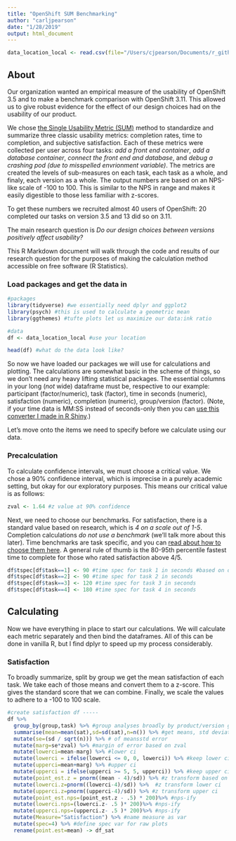 ```yaml
---
title: "OpenShift SUM Benchmarking"
author: "carljpearson"
date: "1/28/2019"
output: html_document
---
```


```r
data_location_local <- read.csv(file="/Users/cjpearson/Documents/r_github/Openshift-sum-git/final-combined-data.csv",header=T)
```

## About

Our organization wanted an empirical measure of the usability of OpenShift 3.5 and to make a benchmark comparison with OpenShift 3.11. This allowed us to give robust evidence for the effect of our design choices had on the usability of our product.

We chose [the Single Usability Metric (SUM)](https://measuringu.com/sum-2/) method to standardize and summarize three classic usability metrics: completion rates, time to completion, and subjective satisfaction. Each of these metrics were collected per user across four tasks: *add a front end container*, *add a database container*, *connect the front end and database*, and *debug a crashing pod (due to misspelled envrionment variable)*.  The metrics are created the levels of sub-measures on each task, each task as a whole, and finaly, each version as a whole. The output numbers are based on an NPS-like scale of -100 to 100. This is similar to the NPS in range and makes it easily digestible to those less familiar with z-scores. 


To get these numbers we recruited almost 40 users of OpenShift: 20 completed our tasks on version 3.5 and 13 did so on 3.11.

The main research question is _Do our design choices between versions positively affect usability?_ 

This R Markdown document will walk through the code and results of our research question for the purposes of making the calculation method accessible on free software (R Statistics).


### Load packages and get the data in

```r
#packages
library(tidyverse) #we essentially need dplyr and ggplot2
library(psych) #this is used to calculate a geometric mean
library(ggthemes) #tufte plots let us maximize our data:ink ratio

#data
df <- data_location_local #use your location

head(df) #what do the data look like?
```

So now we have loaded our packages we will use for calculations and plotting. The calculations are somewhat basic in the scheme of things, so we don't need any heavy lifting statistical packages. The essential columns in your long (*not* wide) dataframe must be, respective to our example: participant (factor/numeric), task (factor), time in seconds (numeric), satisfaction (numeric), completion (numeric), group/version (factor). (Note, if your time data is MM:SS instead of seconds-only then you can [use this converter I made in R Shiny](https://rh-uxd.shinyapps.io/time-converter/).)

Let's move onto the items we need to specify before we calculate using our data.

### Precalculation

To calculate confidence intervals, we must choose a critical value. We chose a 90% confidence interval, which is imprecise in a purely academic setting, but okay for our exploratory purposes. This means our critical value is as follows:

```r
zval <- 1.64 #z value at 90% confidence
```

Next, we need to choose our benchmarks. For satisfaction, there is a standard value based on research, which is _4 on a scale out of 1-5_. Completion calculations _do not use a benchmark_ (we'll talk more about this later). Time benchmarks are task specific, and you can [read about how to choose them here](https://measuringu.com/task-times/). A general rule of thumb is the 80-95th percentile fastest time to complete for those who rated satisfaction above 4/5. 

```r

df$tspec[df$task==1] <- 90 #time spec for task 1 in seconds #based on derivation from data, 80th percentile from sat above 4 could be used 
df$tspec[df$task==2] <- 90 #time spec for task 2 in seconds
df$tspec[df$task==3] <- 120 #time spec for task 3 in seconds
df$tspec[df$task==4] <- 180 #time spec for task 4 in seconds

```

## Calculating

Now we have everything in place to start our calculations. We will calculate each metric separately and then bind the dataframes. All of this can be done in vanilla R, but I find dplyr to speed up my process considerably.

### Satisfaction

To broadly summarize, split by group we get the mean satisfaction of each task. We take each of those means and convert them to a z-score. This gives the standard score that we can combine. Finally, we scale the values to adhere to a -100 to 100 scale. 
```r

#create satisfaction df -----
df %>% 
  group_by(group,task) %>% #group analyses broadly by product/version group and then by each task
  summarise(mean=mean(sat),sd=sd(sat),n=n()) %>% #get means, std deviation, and total observations
  mutate(se=(sd / sqrt(n))) %>% # of meansstd error
  mutate(marg=se*zval) %>% #margin of error based on zval
  mutate(lowerci=mean-marg) %>% #lower ci
  mutate(lowerci = ifelse(lowerci <= 0, 0, lowerci)) %>% #keep lower ci above 0
  mutate(upperci=mean+marg) %>% #upper ci
  mutate(upperci = ifelse(upperci >= 5, 5, upperci)) %>% #keep upper ci below max
  mutate(point_est.z = pnorm((mean - 4)/sd)) %>% #z transform based on sd
  mutate(lowerci.z=pnorm((lowerci-4)/sd)) %>%  #z transform lower ci
  mutate(upperci.z=pnorm((upperci-4)/sd)) %>% #z transform upper ci
  mutate(point_est.nps=(point_est.z - .5) * 200)%>% #nps-ify
  mutate(lowerci.nps=(lowerci.z- .5 )* 200)%>% #nps-ify
  mutate(upperci.nps=(upperci.z- .5 )* 200)%>% #nps-ify
  mutate(Measure="Satisfaction") %>% #name measure as var
  mutate(spec=4) %>% #define spec var for raw plots
  rename(point.est=mean) -> df_sat

```


